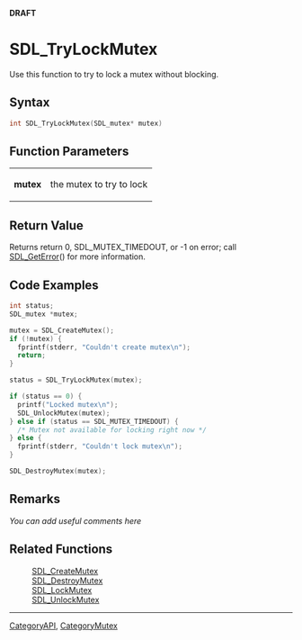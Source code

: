 
<span color="red">'''DRAFT'''</span>

= SDL_TryLockMutex =
Use this function to try to lock a mutex without blocking.



== Syntax ==
<syntaxhighlight lang='c++'>
int SDL_TryLockMutex(SDL_mutex* mutex)
</syntaxhighlight>


== Function Parameters ==
{|
|'''mutex'''
|the mutex to try to lock
|}

== Return Value ==
Returns return 0, SDL_MUTEX_TIMEDOUT, or -1 on error; call [[SDL_GetError]]() for more information.

== Code Examples ==
<syntaxhighlight lang='c++'>
int status;
SDL_mutex *mutex;

mutex = SDL_CreateMutex();
if (!mutex) {
  fprintf(stderr, "Couldn't create mutex\n");
  return;
}

status = SDL_TryLockMutex(mutex);

if (status == 0) {
  printf("Locked mutex\n");
  SDL_UnlockMutex(mutex);
} else if (status == SDL_MUTEX_TIMEDOUT) {
  /* Mutex not available for locking right now */
} else {
  fprintf(stderr, "Couldn't lock mutex\n");
}

SDL_DestroyMutex(mutex);
</syntaxhighlight>

== Remarks ==
''You can add useful comments here''

<!-- #Leave this section as-is unless you have a remark to put in.  In that case, replace ''You can add useful comments here'' with your remark(s) following the Style Guide instructions.  Leave the rest of the markup alone and delete this comment. -->


== Related Functions ==
:[[SDL_CreateMutex]]
:[[SDL_DestroyMutex]]
:[[SDL_LockMutex]]
:[[SDL_UnlockMutex]]

----
[[CategoryAPI]], [[CategoryMutex]]
